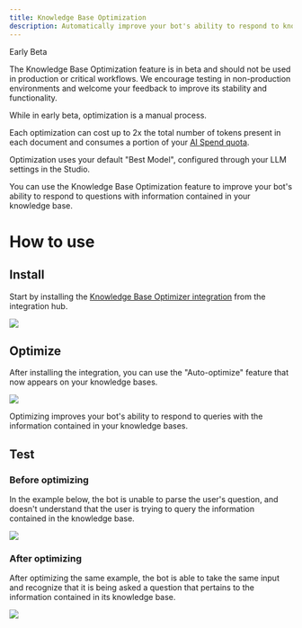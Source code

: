 ```yaml
---
title: Knowledge Base Optimization
description: Automatically improve your bot's ability to respond to knowledge queries.
---
```



<Warning>
Early Beta

The Knowledge Base Optimization feature is in beta and should not be used in production or critical workflows. We encourage testing in non-production environments and welcome your feedback to improve its stability and functionality.

While in early beta, optimization is a manual process.

Each optimization can cost up to 2x the total number of tokens present in each document and consumes a portion of your [AI Spend quota](/learn/get-started/dashboard/workspace/usage).

Optimization uses your default "Best Model", configured through your LLM settings in the Studio.
</Warning>

You can use the Knowledge Base Optimization feature to improve your bot's ability to respond to questions with information contained in your knowledge base.

# How to use

## Install

Start by installing the [Knowledge Base Optimizer integration](https://studio.botpress.cloud/home?exploreHub=1&hubItemId=intver_01JSPMN283VH8Y25171DMMGYGS&search=Knowledge+Base+Optimizer) from the integration hub.

<img src="./assets/kb-optimizer.png" />

## Optimize

After installing the integration, you can use the "Auto-optimize" feature that now appears on your knowledge bases.

<img src="./assets/auto-optimize.png" />

Optimizing improves your bot's ability to respond to queries with the information contained in your knowledge bases.

## Test

### Before optimizing

In the example below, the bot is unable to parse the user's question, and doesn't understand that the user is trying to query the information contained in the knowledge base.

<img src="./assets/test-before-optimize.png" />

### After optimizing

After optimizing the same example, the bot is able to take the same input and recognize that it is being asked a question that pertains to the information contained in its knowledge base.

<img src="./assets/test-after-optimizing.png" />
